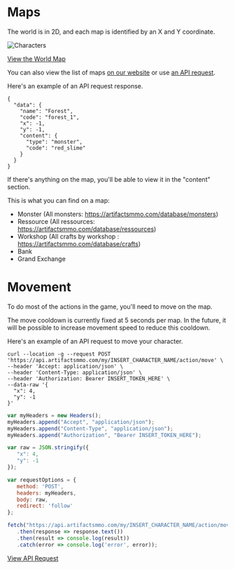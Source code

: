 # Maps
  
The world is in 2D, and each map is identified by an X and Y coordinate.

![Characters](https://api.artifactsmmo.com/images/docs/map.png)

[View the World Map](https://artifactsmmo.com/database/maps/world)

You can also view the list of maps [on our website](https://artifactsmmo.com/database/maps) or use [an API request](https://api.artifactsmmo.com/docs/#/operations/all_maps_maps__get).

Here's an example of an API request response.

```http filename="JSON" copy
{
  "data": {
    "name": "Forest",
    "code": "forest_1",
    "x": -1,
    "y": -1,
    "content": {
      "type": "monster",
      "code": "red_slime"
    }
  }
}
```

If there's anything on the map, you'll be able to view it in the "content" section.

This is what you can find on a map:
* Monster (All monsters: https://artifactsmmo.com/database/monsters)
* Ressource (All ressources: https://artifactsmmo.com/database/ressources)
* Workshop (All crafts by workshop : https://artifactsmmo.com/database/crafts)
* Bank
* Grand Exchange

# Movement

To do most of the actions in the game, you'll need to move on the map.

The move cooldown is currently fixed at 5 seconds per map. In the future, it will be possible to increase movement speed to reduce this cooldown.

Here's an example of an API request to move your character.

```http filename="cURL" copy
curl --location -g --request POST 'https://api.artifactsmmo.com/my/INSERT_CHARACTER_NAME/action/move' \
--header 'Accept: application/json' \
--header 'Content-Type: application/json' \
--header 'Authorization: Bearer INSERT_TOKEN_HERE' \
--data-raw '{
  "x": 4,
  "y": -1
}'
```
```js filename="Javascript" copy
var myHeaders = new Headers();
myHeaders.append("Accept", "application/json");
myHeaders.append("Content-Type", "application/json");
myHeaders.append("Authorization", "Bearer INSERT_TOKEN_HERE");

var raw = JSON.stringify({
   "x": 4,
   "y": -1
});

var requestOptions = {
   method: 'POST',
   headers: myHeaders,
   body: raw,
   redirect: 'follow'
};

fetch("https://api.artifactsmmo.com/my/INSERT_CHARACTER_NAME/action/move", requestOptions)
   .then(response => response.text())
   .then(result => console.log(result))
   .catch(error => console.log('error', error));
```

[View API Request](https://api.artifactsmmo.com/docs/#/operations/action_move_my__name__action_move_post)
